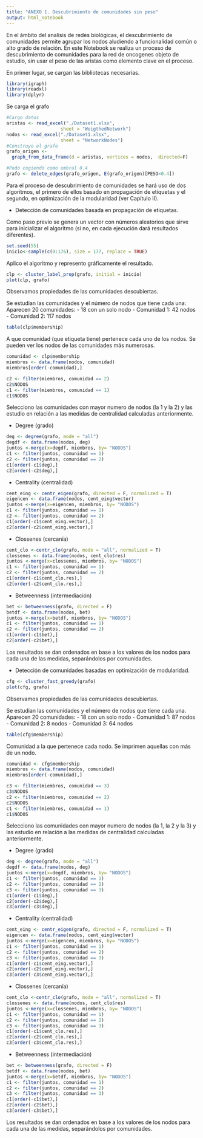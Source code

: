 ---
title: "ANEXO 1. Descubrimiento de comunidades sin peso"
output: html_notebook
---

En el ámbito del analisis de redes biológicas, el descubrimiento de comunidades permite agrupar los nodos aludiendo a funcionalidad común o alto grado de relación.
En este Notebook se realiza un proceso de descubrimiento de comunidades para la red de oncogenes objeto de estudio, sin usar el peso de las aristas como elemento clave en el proceso.


En primer lugar, se cargan las bibliotecas necesarias.
```{r}
library(igraph)
library(readxl)
library(dplyr)
```

Se carga el grafo
```{r}
#Cargo datos
aristas <- read_excel("./Dataset1.xlsx", 
                    sheet = "WeigthedNetwork")
nodos <- read_excel("./Dataset1.xlsx", 
                    sheet = "NetworkNodes")
#Construyo el grafo
grafo_origen <- 
  graph_from_data_frame(d = aristas, vertices = nodos,  directed=F)

#Podo cogiendo como umbral 0.4
grafo <- delete_edges(grafo_origen, E(grafo_origen)[PESO<0.4])
```

Para el proceso de descubrimiento de comunidades se hará uso de dos algoritmos, el primero de ellos basado en propagación de etiquetas y el segundo, en optimización de la modularidad (ver Capítulo II).

- Detección de comunidades basada en propagación de etiquetas.

Como paso previo se genera un vector con números aleatorios que sirve para inicializar el algoritmo (si no, en cada ejecución dará resultados diferentes).
```{r}
set.seed(55)
inicio<-sample(c(0:176), size = 177, replace = TRUE)
```

Aplico el algoritmo y represento gráficamente el resultado. 
```{r}
clp <- cluster_label_prop(grafo, initial = inicio)
plot(clp, grafo)
```
Observamos propiedades de las comunidades descubiertas.

Se estudian las comunidades y el número de nodos que tiene cada una:
Aparecen 20 comunidades:
- 18 con un solo nodo
- Comunidad 1: 42 nodos
- Comunidad 2: 117 nodos
```{r}
table(clp$membership)
```

A que comunidad (que etiqueta tiene) pertenece cada uno de los nodos.
Se pueden ver los nodos de las comunidades más numerosas. 
```{r}
comunidad <- clp$membership
miembros <- data.frame(nodos, comunidad)
miembros[order(-comunidad),]

c2 <- filter(miembros, comunidad == 2)
c2$NODOS
c1 <- filter(miembros, comunidad == 1)
c1$NODOS
```

Selecciono las comunidades con mayor numero de nodos (la 1 y la 2) y las estudio en relación a las medidas de centralidad calculadas anteriormente.

- Degree (grado)
```{r}
deg <- degree(grafo, mode = "all")
degdf <- data.frame(nodos, deg)
juntos <-merge(x=degdf, miembros, by= "NODOS")
c1 <- filter(juntos, comunidad == 1)
c2 <- filter(juntos, comunidad == 2)
c1[order(-c1$deg),]
c2[order(-c2$deg),]
```

- Centrality (centralidad)
```{r}
cent_eing <- centr_eigen(grafo, directed = F, normalized = T)
eigencen <- data.frame(nodos, cent_eing$vector)
juntos <-merge(x=eigencen, miembros, by= "NODOS")
c1 <- filter(juntos, comunidad == 1)
c2 <- filter(juntos, comunidad == 2)
c1[order(-c1$cent_eing.vector),]
c2[order(-c2$cent_eing.vector),]
```

- Clossenes (cercanía)
```{r}
cent_clo <-centr_clo(grafo, mode = "all", normalized = T)
clossenes <- data.frame(nodos, cent_clo$res)
juntos <-merge(x=clossenes, miembros, by= "NODOS")
c1 <- filter(juntos, comunidad == 1)
c2 <- filter(juntos, comunidad == 2)
c1[order(-c1$cent_clo.res),]
c2[order(-c2$cent_clo.res),]
```
- Betweenness (intermediación)
```{r}
bet <- betweenness(grafo, directed = F)
betdf <- data.frame(nodos, bet)
juntos <-merge(x=betdf, miembros, by= "NODOS")
c1 <- filter(juntos, comunidad == 1)
c2 <- filter(juntos, comunidad == 2)
c1[order(-c1$bet),]
c2[order(-c2$bet),]
```
Los resultados se dan ordenados en base a los valores de los nodos para cada una de las medidas, separándolos por comunidades.


- Detección de comunidades basadas en optimización de modularidad.
```{r}
cfg <- cluster_fast_greedy(grafo)
plot(cfg, grafo)
```
Observamos propiedades de las comunidades descubiertas.

Se estudian las comunidades y el número de nodos que tiene cada una.
Aparecen 20 comunidades:
- 18 con un solo nodo
- Comunidad 1: 87 nodos
- Comunidad 2: 8 nodos
- Comunidad 3: 64 nodos
```{r}
table(cfg$membership)
```

Comunidad a la que pertenece cada nodo.
Se imprimen aquellas con más de un nodo. 
```{r}
comunidad <- cfg$membership
miembros <- data.frame(nodos, comunidad)
miembros[order(-comunidad),]

c3 <- filter(miembros, comunidad == 3)
c3$NODOS
c2 <- filter(miembros, comunidad == 2)
c2$NODOS
c1 <- filter(miembros, comunidad == 1)
c1$NODOS

```

Selecciono las comunidades con mayor numero de nodos (la 1, la 2 y la 3) y las estudio en relación a las medidas de centralidad calculadas anteriormente.

- Degree (grado)
```{r}
deg <- degree(grafo, mode = "all")
degdf <- data.frame(nodos, deg)
juntos <-merge(x=degdf, miembros, by= "NODOS")
c1 <- filter(juntos, comunidad == 1)
c2 <- filter(juntos, comunidad == 2)
c3 <- filter(juntos, comunidad == 3)
c1[order(-c1$deg),]
c2[order(-c2$deg),]
c3[order(-c3$deg),]
```

- Centrality (centralidad)
```{r}
cent_eing <- centr_eigen(grafo, directed = F, normalized = T)
eigencen <- data.frame(nodos, cent_eing$vector)
juntos <-merge(x=eigencen, miembros, by= "NODOS")
c1 <- filter(juntos, comunidad == 1)
c2 <- filter(juntos, comunidad == 2)
c3 <- filter(juntos, comunidad == 3)
c1[order(-c1$cent_eing.vector),]
c2[order(-c2$cent_eing.vector),]
c3[order(-c3$cent_eing.vector),]
```

- Clossenes (cercanía)
```{r}
cent_clo <-centr_clo(grafo, mode = "all", normalized = T)
clossenes <- data.frame(nodos, cent_clo$res)
juntos <-merge(x=clossenes, miembros, by= "NODOS")
c1 <- filter(juntos, comunidad == 1)
c2 <- filter(juntos, comunidad == 2)
c3 <- filter(juntos, comunidad == 3)
c1[order(-c1$cent_clo.res),]
c2[order(-c2$cent_clo.res),]
c3[order(-c3$cent_clo.res),]
```

- Betweenness (intermediación)
```{r}
bet <- betweenness(grafo, directed = F)
betdf <- data.frame(nodos, bet)
juntos <-merge(x=betdf, miembros, by= "NODOS")
c1 <- filter(juntos, comunidad == 1)
c2 <- filter(juntos, comunidad == 2)
c3 <- filter(juntos, comunidad == 3)
c1[order(-c1$bet),]
c2[order(-c2$bet),]
c3[order(-c3$bet),]
```
Los resultados se dan ordenados en base a los valores de los nodos para cada una de las medidas, separándolos por comunidades.

